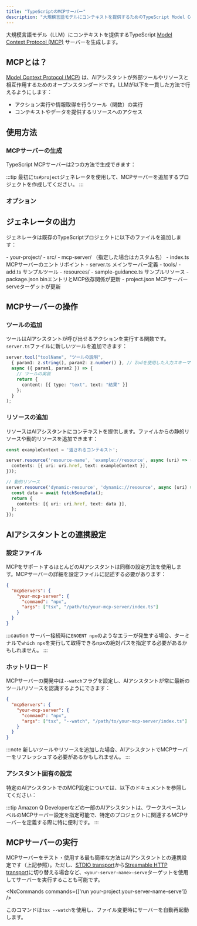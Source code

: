 ```yaml
---
title: "TypeScriptのMCPサーバー"
description: "大規模言語モデルにコンテキストを提供するためのTypeScript Model Context Protocol (MCP)サーバーを生成"
---
```





大規模言語モデル（LLM）にコンテキストを提供するTypeScript [Model Context Protocol (MCP)](https://modelcontextprotocol.io/) サーバーを生成します。

## MCPとは？

[Model Context Protocol (MCP)](https://modelcontextprotocol.io/) は、AIアシスタントが外部ツールやリソースと相互作用するためのオープンスタンダードです。LLMが以下を一貫した方法で行えるようにします：

- アクション実行や情報取得を行うツール（関数）の実行
- コンテキストやデータを提供するリソースへのアクセス

## 使用方法

### MCPサーバーの生成

TypeScript MCPサーバーは2つの方法で生成できます：

<RunGenerator generator="ts#mcp-server" />

:::tip
最初に<Link path="/guides/typescript-project">`ts#project`</Link>ジェネレータを使用して、MCPサーバーを追加するプロジェクトを作成してください。
:::

### オプション

<GeneratorParameters generator="ts#mcp-server" />

## ジェネレータの出力

ジェネレータは既存のTypeScriptプロジェクトに以下のファイルを追加します：

<FileTree>
  - your-project/
    - src/
      - mcp-server/ （指定した場合はカスタム名）
        - index.ts MCPサーバーのエントリポイント
        - server.ts メインサーバー定義
        - tools/
          - add.ts サンプルツール
        - resources/
          - sample-guidance.ts サンプルリソース
    - package.json binエントリとMCP依存関係が更新
    - project.json MCPサーバーserveターゲットが更新
</FileTree>

## MCPサーバーの操作

### ツールの追加

ツールはAIアシスタントが呼び出せるアクションを実行する関数です。`server.ts`ファイルに新しいツールを追加できます：

```typescript
server.tool("toolName", "ツールの説明",
  { param1: z.string(), param2: z.number() }, // Zodを使用した入力スキーマ
  async ({ param1, param2 }) => {
    // ツールの実装
    return {
      content: [{ type: "text", text: "結果" }]
    };
  }
);
```

### リソースの追加

リソースはAIアシスタントにコンテキストを提供します。ファイルからの静的リソースや動的リソースを追加できます：

```typescript
const exampleContext = '返されるコンテキスト';

server.resource('resource-name', 'example://resource', async (uri) => ({
  contents: [{ uri: uri.href, text: exampleContext }],
}));

// 動的リソース
server.resource('dynamic-resource', 'dynamic://resource', async (uri) => {
  const data = await fetchSomeData();
  return {
    contents: [{ uri: uri.href, text: data }],
  };
});
```

## AIアシスタントとの連携設定

### 設定ファイル

MCPをサポートするほとんどのAIアシスタントは同様の設定方法を使用します。MCPサーバーの詳細を設定ファイルに記述する必要があります：

```json
{
  "mcpServers": {
    "your-mcp-server": {
      "command": "npx",
      "args": ["tsx", "/path/to/your-mcp-server/index.ts"]
    }
  }
}
```

:::caution
サーバー接続時に`ENOENT npx`のようなエラーが発生する場合、ターミナルで`which npx`を実行して取得できるnpxの絶対パスを指定する必要があるかもしれません。
:::

### ホットリロード

MCPサーバーの開発中は`--watch`フラグを設定し、AIアシスタントが常に最新のツール/リソースを認識するようにできます：

```json {5}
{
  "mcpServers": {
    "your-mcp-server": {
      "command": "npx",
      "args": ["tsx", "--watch", "/path/to/your-mcp-server/index.ts"]
    }
  }
}
```

:::note
新しいツールやリソースを追加した場合、AIアシスタントでMCPサーバーをリフレッシュする必要があるかもしれません。
:::

### アシスタント固有の設定

特定のAIアシスタントでのMCP設定については、以下のドキュメントを参照してください：

<Snippet name="mcp/assistant-docs" />

:::tip
Amazon Q Developerなどの一部のAIアシスタントは、ワークスペースレベルのMCPサーバー設定を指定可能で、特定のプロジェクトに関連するMCPサーバーを定義する際に特に便利です。
:::

## MCPサーバーの実行

MCPサーバーをテスト・使用する最も簡単な方法はAIアシスタントとの連携設定です（上記参照）。ただし、[STDIO transport](https://modelcontextprotocol.io/docs/concepts/transports#standard-input%2Foutput-stdio)から[Streamable HTTP transport](https://modelcontextprotocol.io/docs/concepts/transports#streamable-http)に切り替える場合など、`<your-server-name>-serve`ターゲットを使用してサーバーを実行することも可能です。

<NxCommands commands={['run your-project:your-server-name-serve']} />

このコマンドは`tsx --watch`を使用し、ファイル変更時にサーバーを自動再起動します。